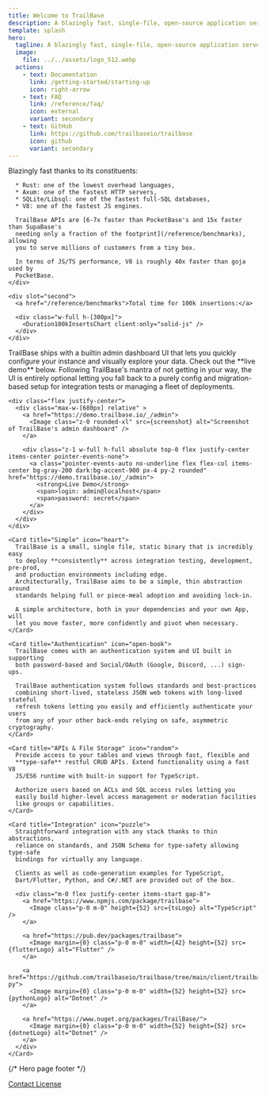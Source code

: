 ```yaml
---
title: Welcome to TrailBase
description: A blazingly fast, single-file, open-source application server with type-safe APIs, built-in JS/ES6/TS Runtime, Auth, and Admin UI built on Rust+SQLite+V8
template: splash
hero:
  tagline: A blazingly fast, single-file, open-source application server with type-safe APIs, built-in JS/ES6/TS Runtime, Auth, and Admin UI built on Rust+SQLite+V8
  image:
    file: ../../assets/logo_512.webp
  actions:
    - text: Documentation
      link: /getting-started/starting-up
      icon: right-arrow
    - text: FAQ
      link: /reference/faq/
      icon: external
      variant: secondary
    - text: GitHub
      link: https://github.com/trailbaseio/trailbase
      icon: github
      variant: secondary
---
```







<div class="flex flex-col gap-4">

  <SplitCard title="Performance" icon="rocket">
    <div slot="first">
      Blazingly fast thanks to its constituents:

      * Rust: one of the lowest overhead languages,
      * Axum: one of the fastest HTTP servers,
      * SQLite/Libsql: one of the fastest full-SQL databases,
      * V8: one of the fastest JS engines.

      TrailBase APIs are [6-7x faster than PocketBase's and 15x faster than SupaBase's
      needing only a fraction of the footprint](/reference/benchmarks), allowing
      you to serve millions of customers from a tiny box.

      In terms of JS/TS performance, V8 is roughly 40x faster than goja used by
      PocketBase.
    </div>

    <div slot="second">
      <a href="/reference/benchmarks">Total time for 100k insertions:</a>

      <div class="w-full h-[300px]">
        <Duration100kInsertsChart client:only="solid-js" />
      </div>
    </div>
  </SplitCard>

  <Card title="Admin Dashboard" icon="setting">
    TrailBase ships with a builtin admin dashboard UI that lets you quickly
    configure your instance and visually explore your data.
    Check out the **live demo** below.
    Following TrailBase's mantra of not getting in your way, the UI is
    entirely optional letting you fall back to a purely config and
    migration-based setup for integration tests or managing a fleet of
    deployments.

    <div class="flex justify-center">
      <div class="max-w-[680px] relative" >
        <a href="https://demo.trailbase.io/_/admin">
          <Image class="z-0 rounded-xl" src={screenshot} alt="Screenshot of TrailBase's admin dashboard" />
        </a>

        <div class="z-1 w-full h-full absolute top-0 flex justify-center items-center pointer-events-none">
          <a class="pointer-events-auto no-underline flex flex-col items-center bg-gray-200 dark:bg-accent-900 px-4 py-2 rounded" href="https://demo.trailbase.io/_/admin">
            <strong>Live Demo</strong>
            <span>login: admin@localhost</span>
            <span>password: secret</span>
          </a>
        </div>
      </div>
    </div>
  </Card>

  <CardGrid>

    <Card title="Simple" icon="heart">
      TrailBase is a small, single file, static binary that is incredibly easy
      to deploy **consistently** across integration testing, development, pre-prod,
      and production environments including edge.
      Architecturally, TrailBase aims to be a simple, thin abstraction around
      standards helping full or piece-meal adoption and avoiding lock-in.

      A simple architecture, both in your dependencies and your own App, will
      let you move faster, more confidently and pivot when necessary.
    </Card>

    <Card title="Authentication" icon="open-book">
      TrailBase comes with an authentication system and UI built in supporting
      both password-based and Social/OAuth (Google, Discord, ...) sign-ups.

      TrailBase authentication system follows standards and best-practices
      combining short-lived, stateless JSON web tokens with long-lived stateful
      refresh tokens letting you easily and efficiently authenticate your users
      from any of your other back-ends relying on safe, asymmetric cryptography.
    </Card>

    <Card title="APIs & File Storage" icon="random">
      Provide access to your tables and views through fast, flexible and
      **type-safe** restful CRUD APIs. Extend functionality using a fast V8
      JS/ES6 runtime with built-in support for TypeScript.

      Authorize users based on ACLs and SQL access rules letting you
      easily build higher-level access management or moderation facilities
      like groups or capabilities.
    </Card>

    <Card title="Integration" icon="puzzle">
      Straightforward integration with any stack thanks to thin abstractions,
      reliance on standards, and JSON Schema for type-safety allowing type-safe
      bindings for virtually any language.

      Clients as well as code-generation examples for TypeScript,
      Dart/Flutter, Python, and C#/.NET are provided out of the box.

      <div class="m-0 flex justify-center items-start gap-8">
        <a href="https://www.npmjs.com/package/trailbase">
          <Image class="p-0 m-0" height={52} src={tsLogo} alt="TypeScript" />
        </a>

        <a href="https://pub.dev/packages/trailbase">
          <Image margin={0} class="p-0 m-0" width={42} height={52} src={flutterLogo} alt="Flutter" />
        </a>

        <a href="https://github.com/trailbaseio/trailbase/tree/main/client/trailbase-py">
          <Image margin={0} class="p-0 m-0" width={52} height={52} src={pythonLogo} alt="Dotnet" />
        </a>

        <a href="https://www.nuget.org/packages/TrailBase/">
          <Image margin={0} class="p-0 m-0" width={52} height={52} src={dotnetLogo} alt="Dotnet" />
        </a>
      </div>
    </Card>

  </CardGrid>

</div>

<div class="h-8" />

<div class="flex justify-center">
  <div class="md:w-[80%] flex flex-col items-center gap-4">
    <Aside type="tip" title="Roadmap">
      <Roadmap />
    </Aside>

  </div>
</div>

{/* Hero page footer */}

<div class="h-[30px]" />
<div class="w-full mt-[28px] h-[1px] bg-accent-200" />

<div class="w-full flex justify-end">
  <div class="flex flex-col items-end mr-4">
    <a class="no-underline" href="/contact">
      Contact
    </a>
    <a class="no-underline" href="/license">
      License
    </a>
  </div>
</div>
